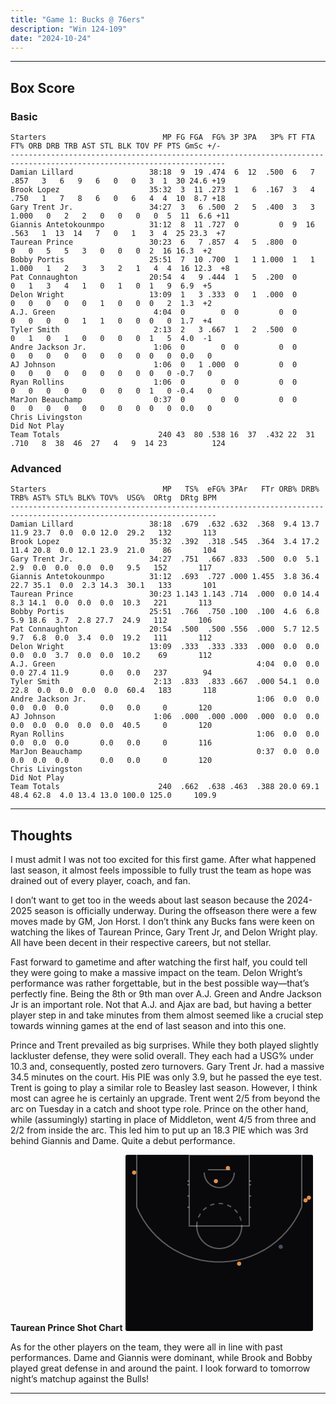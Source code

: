 ```yaml
---
title: "Game 1: Bucks @ 76ers"
description: "Win 124-109"
date: "2024-10-24"
---
```



---


## Box Score
### Basic 
```
Starters                          MP FG FGA  FG% 3P 3PA   3P% FT FTA   FT% ORB DRB TRB AST STL BLK TOV PF PTS GmSc +/-
----------------------------------------------------------------------------------------------------------------------
Damian Lillard                 38:18  9  19 .474  6  12  .500  6   7  .857   3   6   9   6   0   0   3  1  30 24.6 +19
Brook Lopez                    35:32  3  11 .273  1   6  .167  3   4  .750   1   7   8   6   0   6   4  4  10  8.7 +18
Gary Trent Jr.                 34:27  3   6 .500  2   5  .400  3   3 1.000   0   2   2   0   0   0   0  5  11  6.6 +11
Giannis Antetokounmpo          31:12  8  11 .727  0         0  9  16  .563   1  13  14   7   0   1   3  4  25 23.3  +7
Taurean Prince                 30:23  6   7 .857  4   5  .800  0         0   0   5   5   3   0   0   0  2  16 16.3  +2
Bobby Portis                   25:51  7  10 .700  1   1 1.000  1   1 1.000   1   2   3   3   2   1   4  4  16 12.3  +8
Pat Connaughton                20:54  4   9 .444  1   5  .200  0         0   1   3   4   1   0   1   0  1   9  6.9  +5
Delon Wright                   13:09  1   3 .333  0   1  .000  0         0   0   0   0   0   1   0   0  0   2  1.3  +2
A.J. Green                      4:04  0        0  0         0  0         0   0   0   0   1   1   0   0  0   0  1.7  +4
Tyler Smith                     2:13  2   3 .667  1   2  .500  0         0   1   0   1   0   0   0   0  1   5  4.0  -1
Andre Jackson Jr.               1:06  0        0  0         0  0         0   0   0   0   0   0   0   0  0   0  0.0   0
AJ Johnson                      1:06  0   1 .000  0         0  0         0   0   0   0   0   0   0   0  0   0 -0.7   0
Ryan Rollins                    1:06  0        0  0         0  0         0   0   0   0   0   0   0   0  1   0 -0.4   0
MarJon Beauchamp                0:37  0        0  0         0  0         0   0   0   0   0   0   0   0  0   0  0.0   0
Chris Livingston                                                                                          Did Not Play
Team Totals                      240 43  80 .538 16  37  .432 22  31  .710   8  38  46  27   4   9  14 23          124

```

### Advanced 
```
Starters                          MP   TS%  eFG% 3PAr   FTr ORB% DRB% TRB% AST% STL% BLK% TOV%  USG%  ORtg  DRtg BPM
--------------------------------------------------------------------------------------------------------------------
Damian Lillard                 38:18  .679  .632 .632  .368  9.4 13.7 11.9 23.7  0.0  0.0 12.0  29.2   132       113
Brook Lopez                    35:32  .392  .318 .545  .364  3.4 17.2 11.4 20.8  0.0 12.1 23.9  21.0    86       104
Gary Trent Jr.                 34:27  .751  .667 .833  .500  0.0  5.1  2.9  0.0  0.0  0.0  0.0   9.5   152       117
Giannis Antetokounmpo          31:12  .693  .727 .000 1.455  3.8 36.4 22.7 35.1  0.0  2.3 14.3  30.1   133       101
Taurean Prince                 30:23 1.143 1.143 .714  .000  0.0 14.4  8.3 14.1  0.0  0.0  0.0  10.3   221       113
Bobby Portis                   25:51  .766  .750 .100  .100  4.6  6.8  5.9 18.6  3.7  2.8 27.7  24.9   112       106
Pat Connaughton                20:54  .500  .500 .556  .000  5.7 12.5  9.7  6.8  0.0  3.4  0.0  19.2   111       112
Delon Wright                   13:09  .333  .333 .333  .000  0.0  0.0  0.0  0.0  3.7  0.0  0.0  10.2    69       112
A.J. Green                                             4:04  0.0  0.0  0.0 27.4 11.9       0.0   0.0   237        94
Tyler Smith                     2:13  .833  .833 .667  .000 54.1  0.0 22.8  0.0  0.0  0.0  0.0  60.4   183       118
Andre Jackson Jr.                                      1:06  0.0  0.0  0.0  0.0  0.0       0.0   0.0     0       120
AJ Johnson                      1:06  .000  .000 .000  .000  0.0  0.0  0.0  0.0  0.0  0.0  0.0  40.5     0       120
Ryan Rollins                                           1:06  0.0  0.0  0.0  0.0  0.0       0.0   0.0     0       116
MarJon Beauchamp                                       0:37  0.0  0.0  0.0  0.0  0.0       0.0   0.0     0       120
Chris Livingston                                                                                        Did Not Play
Team Totals                      240  .662  .638 .463  .388 20.0 69.1 48.4 62.8  4.0 13.4 13.0 100.0 125.0     109.9
```
---
## Thoughts

I must admit I was not too excited for this first game. After what happened last season, it almost feels impossible to fully trust the team as hope was drained out of every player, coach, and fan. 

I don’t want to get too in the weeds about last season because the 2024-2025 season is officially underway. During the offseason there were a few moves made by GM, Jon Horst. I don’t think any Bucks fans were keen on watching the likes of Taurean Prince, Gary Trent Jr, and Delon Wright play. All have been decent in their respective careers, but not stellar. 

Fast forward to gametime and after watching the first half, you could tell they were going to make a massive impact on the team. Delon Wright’s performance was rather forgettable, but in the best possible way—that’s perfectly fine. Being the 8th or 9th man over A.J. Green and Andre Jackson Jr is an important role. Not that A.J. and Ajax are bad, but having a better player step in and take minutes from them almost seemed like a crucial step towards winning games at the end of last season and into this one. 


Prince and Trent prevailed as big surprises. While they both played slightly lackluster defense, they were solid overall. They each had a USG% under 10.3 and, consequently, posted zero turnovers. Gary Trent Jr. had a massive 34.5 minutes on the court. His PIE was only 3.9, but he passed the eye test. Trent is going to play a similar role to Beasley last season. However, I think most can agree he is certainly an upgrade. Trent went 2/5 from beyond the arc on Tuesday in a catch and shoot type role. Prince on the other hand, while (assumingly) starting in place of Middleton, went 4/5 from three and 2/2 from inside the arc. This led him to put up an 18.3 PIE which was 3rd behind Giannis and Dame. Quite a debut performance. 


**Taurean Prince Shot Chart**
<svg preserveAspectRatio="xMaxYMin" viewBox="0 0 431 405.14" width="300" style="margin: auto;"><style></style><rect width="431" height="405.14" rx="4" ry="4" fill="#09090b"></rect><g class="court-g"><line class="shot-chart-court-baseline" x1="0" y1="0" x2="431" y2="0" stroke="#ffffff55"></line><path d="M189.51676575310765,79.68318560073843L182.45933891784432,94.73438768822663L174.20894649806968,109.16619224390261L164.8195316587315,122.88424045741752L154.35248478318016,135.79884023900257L142.87624208722167,147.82555264917374L130.46583816572505,158.8857439820038L117.20241539734879,168.9070998922997L103.17269341502222,177.8240982051922L88.46840211091995,185.57843731678682L73.18568188308603,192.11941738488522L57.4244550450488,197.40427181745378L41.287772508309736,201.39844689148444L24.881140009263223,204.0758276740277L8.3118282858453,205.41890876826952L-8.31182828584516,205.41890876826952L-24.88114000926308,204.0758276740277L-41.28777250830978,201.3984468914844L-57.42445504504876,197.40427181745378L-73.18568188308599,192.11941738488525L-88.4684021109199,185.57843731678685L-103.17269341502218,177.8240982051922L-117.20241539734882,168.90709989229967L-130.46583816572505,158.88574398200376L-142.8762420872216,147.82555264917377L-154.35248478318005,135.79884023900271L-164.81953165873145,122.88424045741758L-174.20894649806965,109.16619224390263L-182.4593389178443,94.73438768822669L-189.51676575310765,79.68318560073847" class="shot-chart-court-3pt-line" transform="translate(215.5, 40.94500000000001)" fill="none" stroke-width="3" stroke="#ffffff55"></path><line class="shot-chart-court-3pt-line" x1="405.14" y1="0" x2="405.14" y2="120.68" stroke-width="3" stroke="#ffffff55"></line><line class="shot-chart-court-3pt-line" x1="25.859999999999985" y1="0" x2="25.859999999999985" y2="120.68" stroke-width="3" stroke="#ffffff55"></line><path d="M51.72,-3.1669366225950553e-15L51.416815144023474,5.591915632886266L50.510815141325686,11.118271167714155L49.01262201357454,16.514275138632875L46.939800705381906,21.71666433269687L44.31665315138772,26.66444549319555L41.17393335829589,31.299610409821543L37.54848684226433,35.56781601189904L33.48281864891614,39.41902149120135L29.02459502054242,42.80807498467437L24.22608455299315,45.6952429387483L19.14354539418037,48.04667594892445L13.8365656687313,49.83480561309421L8.367364861708989,51.03866774584773L2.8000643520378135,51.64414816438012L-2.8000643520378006,51.64414816438012L-8.367364861708978,51.03866774584774L-13.836565668731266,49.83480561309422L-19.14354539418036,48.04667594892446L-24.226084552993118,45.695242938748315L-29.02459502054241,42.808074984674384L-33.48281864891612,39.419021491201356L-37.54848684226431,35.56781601189907L-41.17393335829588,31.29961040982155L-44.31665315138772,26.664445493195565L-46.93980070538189,21.716664332696897L-49.01262201357454,16.514275138632875L-50.510815141325686,11.118271167714132L-51.416815144023474,5.5919156328862565L-51.72,9.500809867785166e-15" class="shot-chart-court-ft-circle-top" transform="translate(215.5, 163.78)" fill="none" stroke-width="3" stroke="#ffffff55"></path><rect class="shot-chart-court-key" x="146.54" y="0" width="137.92000000000002" height="163.78" fill="none" stroke-width="3" stroke="#ffffff55"></rect><path d="M-51.72,-3.1669366225950553e-15L-51.416815144023474,-5.591915632886273L-50.51081514132568,-11.118271167714171L-49.012622013574536,-16.514275138632893L-46.9398007053819,-21.716664332696894L-44.316653151387705,-26.664445493195576L-41.1739333582959,-31.299610409821526L-37.54848684226432,-35.56781601189906L-33.48281864891613,-39.419021491201356L-29.024595020542417,-42.80807498467438L-24.226084552993143,-45.69524293874831L-19.14354539418038,-48.04667594892445L-13.836565668731305,-49.83480561309421L-8.367364861708994,-51.03866774584773L-2.80006435203779,-51.64414816438012L2.8000643520377957,-51.64414816438012L8.367364861708994,-51.03866774584773L13.836565668731295,-49.83480561309421L19.14354539418038,-48.04667594892445L24.226084552993143,-45.69524293874831L29.024595020542417,-42.80807498467438L33.48281864891613,-39.419021491201356L37.54848684226432,-35.56781601189906L41.1739333582959,-31.299610409821526L44.316653151387705,-26.664445493195576L46.9398007053819,-21.716664332696894L49.012622013574536,-16.514275138632893L50.51081514132568,-11.118271167714171L51.416815144023474,-5.591915632886273L51.72,-3.1669366225950553e-15" class="shot-chart-court-ft-circle-bottom" transform="translate(215.5, 163.78)" fill="none" stroke-width="3" stroke="#ffffff55" style="stroke-dasharray: 10, 10;"></path><path d="M34.480000000000004,-2.1112910817300373e-15L34.277876762682325,3.7279437552575114L33.67387676088379,7.412180778476104L32.67508134238303,11.009516759088585L31.293200470254607,14.477776221797914L29.544435434258485,17.776296995463703L27.449288905530597,20.86640693988103L25.032324561509558,23.71187734126603L22.321879099277425,26.279347660800905L19.349730013694952,28.538716656449587L16.150723035328767,30.46349529249887L12.76236359612025,32.031117299282975L9.224377112487534,33.22320374206281L5.578243241139327,34.025778497231826L1.8667095680252093,34.429432109586756L-1.8667095680252006,34.429432109586756L-5.578243241139319,34.025778497231826L-9.224377112487511,33.223203742062815L-12.762363596120242,32.031117299282975L-16.150723035328745,30.463495292498884L-19.349730013694945,28.538716656449594L-22.321879099277417,26.27934766080091L-25.032324561509544,23.71187734126605L-27.449288905530594,20.866406939881035L-29.54443543425848,17.77629699546371L-31.293200470254597,14.477776221797935L-32.67508134238303,11.009516759088585L-33.67387676088379,7.41218077847609L-34.277876762682325,3.7279437552575048L-34.480000000000004,6.3338732451901115e-15" class="shot-chart-court-restricted-area" transform="translate(215.5, 40.94500000000001)" fill="none" stroke-width="3" stroke="#ffffff55"></path><line class="shot-chart-court-key-mark" x1="288.77000000000004" y1="60.34" x2="284.46000000000004" y2="60.34" stroke-width="3" stroke="#ffffff55"></line><line class="shot-chart-court-key-mark" x1="142.23" y1="60.34" x2="146.54" y2="60.34" stroke-width="3" stroke="#ffffff55"></line><line class="shot-chart-court-key-mark" x1="288.77000000000004" y1="68.96000000000001" x2="284.46000000000004" y2="68.96000000000001" stroke-width="3" stroke="#ffffff55"></line><line class="shot-chart-court-key-mark" x1="142.23" y1="68.96000000000001" x2="146.54" y2="68.96000000000001" stroke-width="3" stroke="#ffffff55"></line><line class="shot-chart-court-key-mark" x1="288.77000000000004" y1="94.82000000000001" x2="284.46000000000004" y2="94.82000000000001" stroke-width="3" stroke="#ffffff55"></line><line class="shot-chart-court-key-mark" x1="142.23" y1="94.82000000000001" x2="146.54" y2="94.82000000000001" stroke-width="3" stroke="#ffffff55"></line><line class="shot-chart-court-key-mark" x1="288.77000000000004" y1="120.68" x2="284.46000000000004" y2="120.68" stroke-width="3" stroke="#ffffff55"></line><line class="shot-chart-court-key-mark" x1="142.23" y1="120.68" x2="146.54" y2="120.68" stroke-width="3" stroke="#ffffff55"></line><line class="shot-chart-court-backboard" x1="189.64" y1="34.480000000000004" x2="241.36" y2="34.480000000000004" fill="none" stroke-width="3" stroke="#ffffff55"></line></g><g class="shot-chart-circles"><circle cx="207.742" cy="60.771" r="4.31" opacity="0.95" fill="#FB923C" stroke="#FED7AA" stroke-width="0.6465"></circle><circle cx="421.51800000000003" cy="98.69900000000001" r="4.31" opacity="0.95" fill="#FB923C" stroke="#FED7AA" stroke-width="0.6465"></circle><circle cx="19.826000000000022" cy="40.945" r="4.31" opacity="0.95" fill="#FB923C" stroke="#FED7AA" stroke-width="0.6465"></circle><circle cx="261.186" cy="250.411" r="4.31" opacity="0.95" fill="#FB923C" stroke="#FED7AA" stroke-width="0.6465"></circle><circle cx="413.76" cy="104.733" r="4.31" opacity="0.95" fill="#FB923C" stroke="#FED7AA" stroke-width="0.6465"></circle><circle cx="235.326" cy="30.601" r="4.31" opacity="0.95" fill="#FB923C" stroke="#FED7AA" stroke-width="0.6465"></circle><circle cx="356.868" cy="211.621" r="4.31" opacity="0.95" fill="#64748Baa" stroke="#94A3B8aa" stroke-width="0.6465"></circle></g></svg>

As for the other players on the team, they were all in line with past performances. Dame and Giannis were dominant, while Brook and Bobby played great defense in and around the paint. I look forward to tomorrow night’s matchup against the Bulls!

---